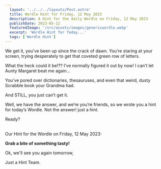 ```yaml
---
  layout: '../../../layouts/Post.astro'
  title: Wordle Hint for Friday, 12 May 2023
  description: A Hint for the daily Wordle on Friday, 12 May 2023
  publishDate: 2023-05-12
  featuredImage: '/src/assets/images/genericwordle.webp'
  excerpt: 'Wordle Hint for Today...'
  tags: ['Wordle Hint']
---
```


  We get it, you’ve been up since the crack of dawn. You’re staring at your screen, trying desperately to get that coveted green row of letters. 

  What the heck could it be!??
  I’ve normally figured it out by now!
  I can’t let Aunty Margaret beat me again… 

  You’ve pored over dictionaries, thesauruses, and even that weird, dusty Scrabble book your Grandma had.

  And STILL, you just can’t get it. 

  Well, we have the answer, and we’re you’re friends, so we wrote you a hint for today’s Wordle.
  Not the answer! just a hint. 

  Ready?<br /><br />

  Our Hint for the Wordle on Friday, 12 May 2023:

  **Grab a bite of something tasty!**

  Ok, we'll see you again tomorrow, 

  Just a Hint Team.
  